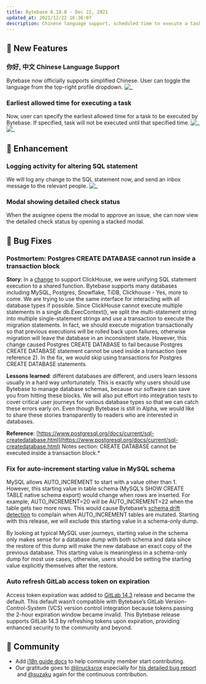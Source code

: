 ```yaml
---
title: Bytebase 0.10.0 - Dec 22, 2021
updated_at: 2021/12/22 16:36:07
description: Chinese language support, scheduled time to execute a task and enhancement / bug fixes.
---
```



## 🚀 New Features

### 你好, 中文 Chinese Language Support

Bytebase now officially supports simplified Chinese. User can toggle the language from the top-right profile dropdown.
![_](/content/changelog/0.10.0/i18n-chinese.webp)

### Earliest allowed time for executing a task

Now, user can specify the earliest allowed time for a task to be executed by Bytebase. If specified, task will not be executed until that specified time.
![_](/content/changelog/0.10.0/alter-schema-with-time.webp)
![_](/content/changelog/0.10.0/alter-schema-with-time-check.webp)

## 🎄 Enhancement

### Logging activity for altering SQL statement

We will log any change to the SQL statement now, and send an inbox message to the relevant people.
![_](/content/changelog/0.10.0/alter-schema-activity-log.webp)

### Modal showing detailed check status

When the assignee opens the modal to approve an issue, she can now view the detailed check status by opening a stacked modal.

## 🐞 Bug Fixes

### Postmortem: Postgres CREATE DATABASE cannot run inside a transaction block

**Story**: In a [change](https://github.com/bytebase/bytebase/commit/da18c32e71956dea24ac327b726f6034d25ff350) to support ClickHouse, we were unifying SQL statement execution to a shared function. Bytebase supports many databases including MySQL, Postgres, Snowflake, TiDB, Clickhouse - Yes, more to come. We are trying to use the same interface for interacting with all database types if possible. Since ClickHouse cannot execute multiple statements in a single db.ExecContext(), we split the multi-statement string into multiple single-statement strings and use a transaction to execute the migration statements. In fact, we should execute migration transactionally so that previous executions will be rolled back upon failures, otherwise migration will leave the database in an inconsistent state. However, this change caused Postgres CREATE DATABASE to fail because Postgres CREATE DATABASE statement cannot be used inside a transaction (see reference 2). In the fix, we would skip using transactions for Postgres CREATE DATABASE statements.

**Lessons learned**: different databases are different, and users learn lessons usually in a hard way unfortunately. This is exactly why users should use Bytebase to manage database schemas, because our software can save you from hitting these blocks. We will also put effort into integration tests to cover critical user journeys for various database types so that we can catch these errors early on. Even though Bytebase is still in Alpha, we would like to share these stories transparently to readers who are interested in databases.

**Reference**: [https://www.postgresql.org/docs/current/sql-createdatabase.html](https://www.postgresql.org/docs/current/sql-createdatabase.html)
Notes section: CREATE DATABASE cannot be executed inside a transaction block.\*

### Fix for auto-increment starting value in MySQL schema

MySQL allows AUTO_INCREMENT to start with a value other than 1. However, this starting value in table schema (MySQL’s SHOW CREATE TABLE native schema export) would change when rows are inserted. For example, AUTO_INCREMENT=20 will be AUTO_INCREMENT=22 when the table gets two more rows. This would cause Bytebase’s [schema drift detection](https://docs.bytebase.com/features/drift-detection) to complain when AUTO_INCREMENT tables are mutated. Starting with this release, we will exclude this starting value in a schema-only dump.

By looking at typical MySQL user journeys, starting value in the schema only makes sense for a database dump with both schema and data since the restore of this dump will make the new database an exact copy of the previous database. This starting value is meaningless in a schema-only dump for most use cases, otherwise, users should be setting the starting value explicitly themselves after the restore.

### Auto refresh GitLab access token on expiration

Access token expiration was added to [GitLab 14.3](https://about.gitlab.com/releases/2021/09/22/gitlab-14-3-released/) release and became the default. This default wasn’t compatible with Bytebase’s GitLab Version-Control-System (VCS) version control integration because tokens passing the 2-hour expiration window became invalid. This Bytebase release supports GitLab 14.3 by refreshing tokens upon expiration, providing enhanced security to the community and beyond.

## 🎠 Community

- Add [i18n guide docs](https://github.com/bytebase/bytebase/blob/main/docs/i18n-guide.md) to help community member start contributing.
- Our gratitude goes to [@linucksrox](https://github.com/linucksrox) especially for [his detailed bug report](https://github.com/bytebase/bytebase/issues/108)  and [@suzaku](https://github.com/suzaku) again for the continuous contribution.

<InstallUpgrade />
